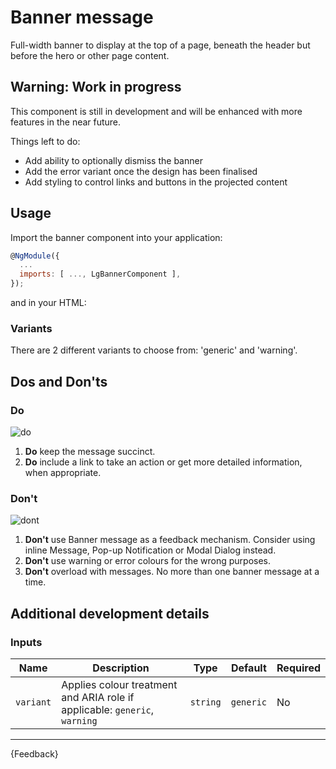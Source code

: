 
<Meta title="Components/Banner message (WIP)/Guide" />

# Banner message

<p class="standfirst">Full-width banner to display at the top of a page, beneath the header but before the hero or other page content.</p>

## Warning: Work in progress

This component is still in development and will be enhanced with more features in the near future.

Things left to do:

* Add ability to optionally dismiss the banner
* Add the error variant once the design has been finalised
* Add styling to control links and buttons in the projected content

## Usage

Import the banner component into your application:

```js
@NgModule({
  ...
  imports: [ ..., LgBannerComponent ],
});
```

and in your HTML:

<Source id="components-banner-message-wip-examples--standard-banner" />

### Variants

There are 2 different variants to choose from: 'generic' and 'warning'.

## Dos and Don'ts

### Do

![do](docs/banner/do.png)

1. **Do** keep the message succinct.
2. **Do** include a link to take an action or get more detailed information, when appropriate.

### Don't

![dont](docs/banner/dont.png)

1. **Don't** use Banner message as a feedback mechanism. Consider using inline Message, Pop-up Notification or Modal Dialog instead.
2. **Don't** use warning or error colours for the wrong purposes.
3. **Don't** overload with messages. No more than one banner message at a time.

## Additional development details

### Inputs

| Name      | Description                                                                | Type     | Default   | Required |
|-----------|----------------------------------------------------------------------------|----------|-----------|----------|
| `variant` | Applies colour treatment and ARIA role if applicable: `generic`, `warning` | `string` | `generic` | No       |

***

<Markdown>
  {Feedback}
</Markdown>
